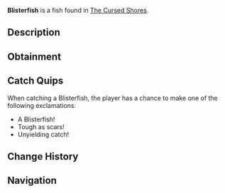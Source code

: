 {{FishInfobox
|image          = Blisterfish.png
|rarity         = Common
|sea            = Second Sea
|location       = [[The Cursed Shores]]
|sublocation    = 
|sources        = Fishing Rod
|radar_location = 
|prog_speed     = -25
|xp             = 90
|weather        = Rain
|time           = Night
|season         = Autumn
|bait           = Worm
|base_weight    = 2
|base_value     = 100
|weight_range   = 1.2
|base_chance    = 120
|base_resil     = 15
}}
'''Blisterfish''' is a {{Rarity|Common}} fish found in [[The Cursed Shores]].

== Description ==
{{Description|A relentless survivor that thrives where others falter.|Bestiary Entry}}

== Obtainment ==
{{Description|It lurks where the waters grow bitter.|Bestiary Hint}}
{{Fish Availability|
The Cursed Shores
|top_rods      = 
Free Spirit Rod\361244.9\405434.73;
Leviathan's Fang Rod\268257.98\273018.67;
Trident Rod\259844.05\253298.26;
Azure Of Lagoon\253625.13\272706.22;
Onirifalx\226176.99\0;
Training Rod\145891.56\205628.87;
Flimsy Rod\138405.35\209784.26;
Resourceful Rod\145180.49\121382.35;
Carrot Rod\216257.19\228700.09;
Astralhook Rod\225906.9\149378.95;
Blazebringer Rod\207284.03\200920.88;
Verdant Shear Rod\195115.84\196163.69;
No-Life Rod\178772.15\168156.54;
Seraphic Rod\149123.62\145367.01;
Ethereal Prism Rod\140702.23\141195.85;
Challenger's Rod\140641.52\139886.66;
Rod Of The Forgotten Fang\131374.88\125783.05;
Depthseeker Rod\127577.01\131343.75;
Rod Of The Exalted One\127522.31\129629.29;
Avalanche Rod\125969.17\128002.27;
Rod Of The Depths\124912.8\124422.29;
Volcanic Rod\121526.58\132585.88;
Zeus Rod\117505.85\131722.53;
Steady Rod\116838.56\115381.69
|recommended   = Free Spirit Rod
}}

== Catch Quips ==
When catching a Blisterfish, the player has a chance to make one of the following exclamations:
* A Blisterfish!
* Tough as scars!
* Unyielding catch!

== Change History ==
{{Change History|{{subst:Current Version}}}}

== Navigation ==
{{Fish Navbox|The Cursed Shores}}